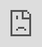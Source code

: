 ```yaml
---
title: "Asset Consolidator"
description: "A tool to consolidate duplicate assets."
---
```


![Actor Finder](/images/toolkit/asset-consolidator.png)

<Warning>
  Make sure to backup your project using Source Control prior to using this
  tool.
</Warning>

## Overview

The Duplicate Asset Consolidation Tool is a feature of the Unreal Directive Toolkit that helps users identify and consolidate duplicate assets within their projects. It allows users to compare two directories, a source and a target, and lists all duplicated assets found within them. From there, users can choose to consolidate the assets either selectively or all at once.

To use the tool, simply select the source and target directories and click "Scan for Duplicates." The tool will then display a list of all the duplicate assets found in the directories. Users can choose to consolidate individual assets by clicking the "Consolidate" button next to each asset, or they can consolidate all assets at once by clicking the "Consolidate All" button.

The Duplicate Asset Consolidation Tool is a useful feature for organizing and cleaning up large projects, as it helps users identify and eliminate unnecessary duplicates that may be scattered throughout their project. It has been tested on projects with over 100GB of assets and has shown great results in terms of efficiency and organization.

<iframe src="https://player.vimeo.com/video/826786946?h=c332091b4d" width="100%" allowfullscreen></iframe>

<iframe src="https://player.vimeo.com/video/826786946?h=c332091b4d&amp;badge=0&amp;autopause=0&amp;player_id=0&amp;app_id=58479" frameborder="0" allow="autoplay; fullscreen; picture-in-picture" allowfullscreen style="position:absolute;top:0;left:0;width:100%;height:100%;" title="UDToolkit - Asset Consolidator Demo" ></iframe>

## Instructions

To use the Duplicate Asset Consolidation Tool, follow these steps:

1. Open the Unreal Engine editor and select the "Unreal Directive" menu.
2. From the menu, select "Duplicate Asset Consolidation." This will open the tool in a new window.
3. In the "Source Directory" field, enter the path to the directory that you want to search for duplicates. This will typically be the directory that contains the main project files.
4. In the "Target Directory" field, enter the path to the directory that you want to compare to the source directory. This could be a separate project directory, plugin, or game feature.
5. Click the "List Duplicate Assets" button. The tool will search the source and target directories for duplicated assets and display a list of all the duplicates found.
6. To consolidate individual assets, click the "Consolidate" button next to each asset that you want to consolidate.
7. To consolidate all assets at once, click the "Consolidate All" button.

Note: Consolidating assets will merge the assets into a single instance and delete the duplicates. Make sure to double-check the list of duplicates before consolidating to ensure that you do not accidentally delete any assets that you need.

I hope this helps! Let me know if you have any questions or need further assistance.
